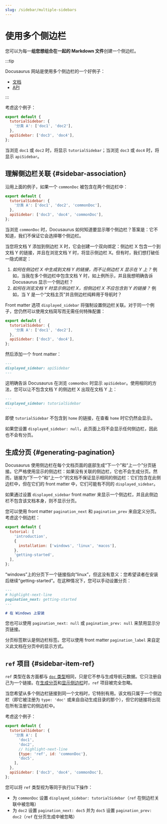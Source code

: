 ```yaml
---
slug: /sidebar/multiple-sidebars
---
```


# 使用多个侧边栏

您可以为每一**组您想组合在一起的 Markdown 文件**创建一个侧边栏。

:::tip

Docusaurus 网站是使用多个侧边栏的一个好例子：

- [文档](../../../introduction.mdx)
- [API](../../../cli.mdx)

:::

考虑这个例子：

```js title="sidebars.js"
export default {
  tutorialSidebar: {
    '分类 A': ['doc1', 'doc2'],
  },
  apiSidebar: ['doc3', 'doc4'],
};
```

当浏览 `doc1` 或 `doc2` 时，将显示 `tutorialSidebar`；当浏览 `doc3` 或 `doc4` 时，将显示 `apiSidebar`。

## 理解侧边栏关联 {#sidebar-association}

沿用上面的例子，如果一个 `commonDoc` 被包含在两个侧边栏中：

```js title="sidebars.js"
export default {
  tutorialSidebar: {
    '分类 A': ['doc1', 'doc2', 'commonDoc'],
  },
  apiSidebar: ['doc3', 'doc4', 'commonDoc'],
};
```

当浏览 `commonDoc` 时，Docusaurus 如何知道要显示哪个侧边栏？答案是：它不知道，我们不保证它会选择哪个侧边栏。

当您将文档 Y 添加到侧边栏 X 时，它会创建一个双向绑定：侧边栏 X 包含一个到文档 Y 的链接，并且在浏览文档 Y 时，将显示侧边栏 X。但有时，我们想打破任一隐式绑定：

1. _如何在侧边栏 X 中生成到文档 Y 的链接，而不让侧边栏 X 显示在 Y 上？_ 例如，当我在多个侧边栏中包含文档 Y 时，如上例所示，并且我想明确告诉 Docusaurus 显示一个侧边栏？
2. _如何在浏览文档 Y 时显示侧边栏 X，但侧边栏 X 不应包含到 Y 的链接？_ 例如，当 Y 是一个“文档主页”并且侧边栏纯粹用于导航时？

Front matter 选项 `displayed_sidebar` 将强制设置侧边栏关联。对于同一个例子，您仍然可以使用文档简写而无需任何特殊配置：

```js title="sidebars.js"
export default {
  tutorialSidebar: {
    '分类 A': ['doc1', 'doc2'],
  },
  apiSidebar: ['doc3', 'doc4'],
};
```

然后添加一个 front matter：

```md title="commonDoc.md"
---
displayed_sidebar: apiSidebar
---
```

这明确告诉 Docusaurus 在浏览 `commonDoc` 时显示 `apiSidebar`。使用相同的方法，您可以让不包含文档 Y 的侧边栏 X 出现在文档 Y 上：

```md title="home.md"
---
displayed_sidebar: tutorialSidebar
---
```

即使 `tutorialSidebar` 不包含到 `home` 的链接，在查看 `home` 时它仍然会显示。

如果您设置 `displayed_sidebar: null`，此页面上将不会显示任何侧边栏，因此也不会有分页。

## 生成分页 {#generating-pagination}

Docusaurus 使用侧边栏在每个文档页面的底部生成“下一个”和“上一个”分页链接。它严格使用显示的侧边栏：如果没有关联的侧边栏，它也不会生成分页。然而，链接为“下一个”和“上一个”的文档不保证显示相同的侧边栏：它们包含在此侧边栏中，但在它们的 front matter 中，它们可能有不同的 `displayed_sidebar`。

如果通过设置 `displayed_sidebar` front matter 来显示一个侧边栏，并且此侧边栏不包含该文档本身，则不显示分页。

您可以使用 front matter `pagination_next` 和 `pagination_prev` 来自定义分页。考虑这个侧边栏：

```js title="sidebars.js"
export default {
  tutorial: [
    'introduction',
    {
      installation: ['windows', 'linux', 'macos'],
    },
    'getting-started',
  ],
};
```

“windows”上的分页下一个链接指向“linux”，但这没有意义：您希望读者在安装后继续“getting-started”。在这种情况下，您可以手动设置分页：

```md title="windows.md"
---
# highlight-next-line
pagination_next: getting-started
---

# 在 Windows 上安装
```

您也可以使用 `pagination_next: null` 或 `pagination_prev: null` 来禁用显示分页链接。

分页标签默认是侧边栏标签。您可以使用 front matter `pagination_label` 来自定义此文档在分页中的显示方式。

## `ref` 项目 {#sidebar-item-ref}

`ref` 类型在各方面都与 [`doc` 类型](./items.mdx#sidebar-item-doc)相同，只是它不参与生成导航元数据。它只注册自己为一个链接。在[生成分页](#generating-pagination)和[显示侧边栏](#sidebar-association)时，`ref` 项目被完全忽略。

当您希望从多个侧边栏链接到同一个文档时，它特别有用。该文档只属于一个侧边栏（即它被注册为 `type: 'doc'` 或来自自动生成目录的那个），但它的链接将出现在所有注册它的侧边栏中。

考虑这个例子：

```js title="sidebars.js"
export default {
  tutorialSidebar: {
    '分类 A': [
      'doc1',
      'doc2',
      // highlight-next-line
      {type: 'ref', id: 'commonDoc'},
      'doc5',
    ],
  },
  apiSidebar: ['doc3', 'doc4', 'commonDoc'],
};
```

您可以将 `ref` 类型视为等同于执行以下操作：

- 为 `commonDoc` 设置 `displayed_sidebar: tutorialSidebar`（`ref` 在侧边栏关联中被忽略）
- 为 `doc2` 设置 `pagination_next: doc5` 并为 `doc5` 设置 `pagination_prev: doc2`（`ref` 在分页生成中被忽略）
